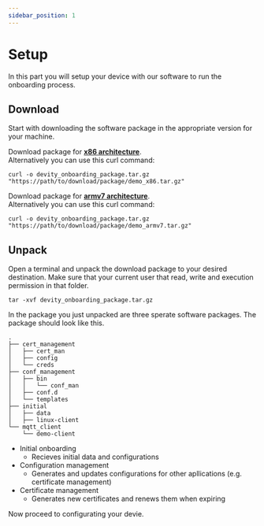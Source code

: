 ```yaml
---
sidebar_position: 1
---
```

# Setup

In this part you will setup your device with our software to run the onboarding process.

## Download

Start with downloading the software package in the appropriate version for your machine.


<Tabs>
  <TabItem value="x86" label="x86" default>

Download package for **[x86 architecture](./assets/demo_test_device_1_x86.tar.gz)**.  
Alternatively you can use this curl command:  
```
curl -o devity_onboarding_package.tar.gz "https://path/to/download/package/demo_x86.tar.gz"
```
  </TabItem>
  <TabItem value="armv7" label="armv7">

Download package for **[armv7 architecture](./assets/demo_test_device_1_x86.tar.gz)**.  
Alternatively you can use this curl command:  
```
curl -o devity_onboarding_package.tar.gz "https://path/to/download/package/demo_armv7.tar.gz"
```
  </TabItem>
</Tabs>

## Unpack

Open a terminal and unpack the download package to your desired destination.
Make sure that your current user that read, write and execution permission in that folder.  
```
tar -xvf devity_onboarding_package.tar.gz
``` 
  
In the package you just unpacked are three sperate software packages.
The package should look like this.
```
.
├── cert_management
│   ├── cert_man
│   ├── config
│   └── creds
├── conf_management
│   ├── bin
│   │   └── conf_man
│   ├── conf.d
│   └── templates
├── initial
│   ├── data
│   ├── linux-client
└── mqtt_client
    └── demo-client
```
  
- Initial onboarding
  - Recieves initial data and configurations
- Configuration management
  - Generates and updates configurations for other apllications (e.g. certificate management)
- Certificate management
  - Generates new certificates and renews them when expiring

Now proceed to configurating your devie.
